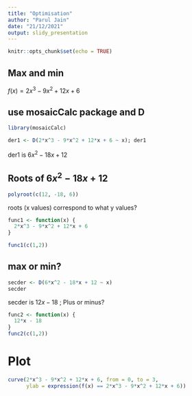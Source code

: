 ```yaml
---
title: "Optimisation"
author: "Parul Jain"
date: "21/12/2021"
output: slidy_presentation
---
```


```r
knitr::opts_chunk$set(echo = TRUE)
```
## Max and min

$f(x) = 2x^3 - 9x^2 + 12x + 6$

## use mosaicCalc package and D

```r
library(mosaicCalc)

der1 <- D(2*x^3 - 9*x^2 + 12*x + 6 ~ x); der1
```

der1  is $6x^2 - 18x + 12$


## Roots of $6x^2 - 18x + 12$

```r
polyroot(c(12, -18, 6))
```

roots (x values) correspond to what y values?

```r
func1 <- function(x) {
  2*x^3 - 9*x^2 + 12*x + 6
}

func1(c(1,2))
```

## max or min?

```r
secder <- D(6*x^2 - 18*x + 12 ~ x)
secder
```

secder is $12x - 18$ ; Plus or minus?

```r
func2 <- function(x) {
  12*x - 18
}
func2(c(1,2))
```

# Plot

```r
curve(2*x^3 - 9*x^2 + 12*x + 6, from = 0, to = 3,
      ylab = expression(f(x) == 2*x^3 - 9*x^2 + 12*x + 6))
```

